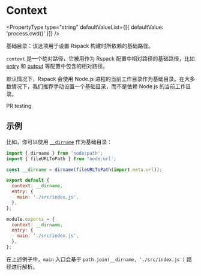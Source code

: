 
<WebpackLicense from="https://webpack.docschina.org/configuration/entry-context/#context" />

# Context

<PropertyType
  type="string"
  defaultValueList={[{ defaultValue: 'process.cwd()' }]}
/>

基础目录：该选项用于设置 Rspack 构建时所依赖的基础路径。

`context` 是一个绝对路径，它被用作为 Rspack 配置中相对路径的基础路径，比如 [entry](config/entry) 和 [output](config/output) 等配置中包含的相对路径。

默认情况下，Rspack 会使用 Node.js 进程的当前工作目录作为基础目录。在大多数情况下，我们推荐手动设置一个基础目录，而不是依赖 Node.js 的当前工作目录。

PR testing

## 示例

比如，你可以使用 [`__dirname`](https://nodejs.org/docs/latest/api/modules.html#__dirname) 作为基础目录：

<Tabs>
  <Tab label="ESM">

```js title="rspack.config.mjs"
import { dirname } from 'node:path';
import { fileURLToPath } from 'node:url';

const __dirname = dirname(fileURLToPath(import.meta.url));

export default {
  context: __dirname,
  entry: {
    main: './src/index.js',
  },
};
```

  </Tab>
  <Tab label="CJS">

```js title="rspack.config.cjs"
module.exports = {
  context: __dirname,
  entry: {
    main: './src/index.js',
  },
};
```

  </Tab>
</Tabs>

在上述例子中，`main` 入口会基于 `path.join(__dirname, './src/index.js')` 路径进行解析。
